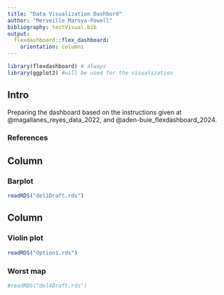 ```yaml
---
title: "Data Visualization Dashbord"
author: "Merveille Maroya-Powell"
bibliography: testVisual.bib
output: 
  flexdashboard::flex_dashboard:
    orientation: columns
---
```



```r
library(flexdashboard) # always
library(ggplot2) #will be used for the visualization 
```

## Intro {.sidebar}

Preparing the dashboard based on the instructions given at @magallanes_reyes_data_2022, and @aden-buie_flexdashboard_2024.

### References
<div id="refs"></div>

## Column {data-width="450"}

### Barplot<!-- a title for plot -->

```r
readRDS("del1Draft.rds")
```

## Column {data-width="550"}

### Violin plot

```r
readRDS("Option1.rds")
```

### Worst map

```r
#readRDS("del4Draft.rds")
```
